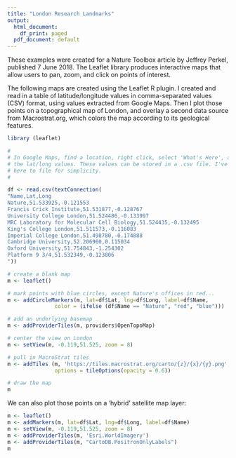 ```yaml
---
title: "London Research Landmarks"
output:
  html_document:
    df_print: paged
  pdf_document: default
---
```


These examples were created for a Nature Toolbox article by Jeffrey Perkel, published 7 June 2018. The Leaflet library produces interactive maps that allow users to pan, zoom, and click on points of interest.

The following maps are created using the Leaflet R plugin. I created and read in a table of latitude/longitude values in comma-separated values (CSV) format, using values extracted from Google Maps. Then I plot those points on a topographical map of London, and overlay a second data source from Macrostrat.org, which colors the map according to its geological features.

```r
library (leaflet)

#
# In Google Maps, find a location, right click, select 'What's Here', and copy 
# the lat/long values. These values can be stored in a .csv file. I've added them 
# here to file for simplicity.
#

df <- read.csv(textConnection(
"Name,Lat,Long
Nature,51.533925,-0.121553
Francis Crick Institute,51.531877,-0.128767
University College London,51.524486,-0.133997
MRC Laboratory for Molecular Cell Biology,51.524435,-0.132495
King's College London,51.511573,-0.116083
Imperial College London,51.498780,-0.174888
Cambridge University,52.206960,0.115034
Oxford University,51.754843,-1.254302
Platform 9 3/4,51.532349,-0.123806
"))

# create a blank map
m <- leaflet() 

# mark points with blue circles, except Nature's offices in red...
m <- addCircleMarkers(m, lat=df$Lat, lng=df$Long, label=df$Name, 
               color = (ifelse (df$Name == "Nature", "red", "blue"))) 

# add an underlying basemap
m <- addProviderTiles(m, providers$OpenTopoMap) 

# center the view on London
m <- setView(m, -0.119,51.525, zoom = 8) 

# pull in MacroStrat tiles
m <- addTiles (m, 'https://tiles.macrostrat.org/carto/{z}/{x}/{y}.png', 
               options = tileOptions(opacity = 0.6))

# draw the map
m
```


We can also plot those points on a 'hybrid' satellite map layer: 

```r
m <- leaflet() 
m <- addMarkers(m, lat=df$Lat, lng=df$Long, label=df$Name)
m <- setView(m, -0.119,51.525, zoom = 8) 
m <- addProviderTiles(m, 'Esri.WorldImagery') 
m <- addProviderTiles(m, "CartoDB.PositronOnlyLabels")
m
```

